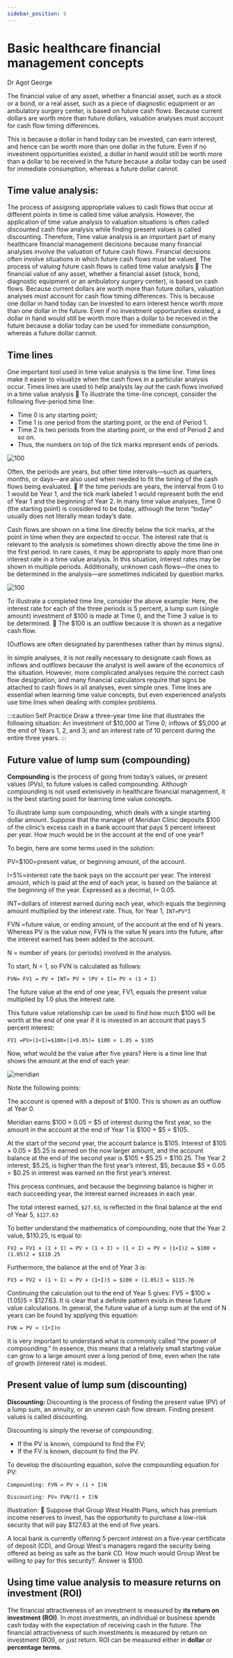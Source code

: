 ```yaml
---
sidebar_position: 6
---
```


# Basic healthcare financial management concepts

Dr Agot George

The financial value of any asset, whether a financial asset, such as a stock or a bond, or a real asset, such as a piece of diagnostic equipment or an ambulatory surgery center, is based on future cash flows. Because current dollars are worth more than future dollars, valuation analyses must account for cash flow timing differences.

This is because a dollar in hand today can be invested, can earn interest, and hence can be worth more than one dollar in the future. Even if no investment opportunities existed, a dollar in hand would still be worth more than a dollar to be received in the future because a dollar today can be used for immediate consumption, whereas a future dollar cannot.

## Time value analysis:

The process of assigning appropriate values to cash flows that occur at different points in time is called time value analysis. However, the application of time value analysis to valuation situations is often called discounted cash flow analysis while finding present values is called discounting. Therefore, Time value analysis is an important part of many healthcare financial management decisions because many financial analyses involve the valuation of future cash flows. Financial decisions often involve situations in which future cash flows must be valued. The process of valuing future cash flows is called time value analysis  The financial value of any asset, whether a financial asset (stock, bond, diagnostic equipment or an ambulatory surgery center), is based on cash flows. Because current dollars are worth more than future dollars, valuation analyses must account for cash flow timing differences. This is because one dollar in hand today can be invested to earn interest hence worth more than one dollar in the future. Even if no investment opportunities existed, a dollar in hand would still be worth more than a dollar to be received in the future
because a dollar today can be used for immediate consumption, whereas a future dollar cannot.

## Time lines

One important tool used in time value analysis is the time line. Time lines make it easier to visualize when the cash flows in a particular analysis occur. Times lines are used to help analysts lay out the cash flows involved in a time value analysis  To illustrate the time-line concept, consider the following five-period time line:

- Time 0 is any starting point;
- Time 1 is one period from the starting point, or the end of Period 1.
- Time 2 is two periods from the starting point, or the end of Period 2 and so on.
- Thus, the numbers on top of the tick marks represent ends of periods.

<div style={{ display: 'flex', justifyContent: 'center' }}>
  <img src="https://i.imgur.com/slAyL6f.png" alt="100" />
</div>

Often, the periods are years, but other time intervals—such as quarters, months, or days—are also used when needed to fit the timing of the cash flows being evaluated.  If the time periods are years, the interval from 0 to 1 would be Year 1, and the tick mark labeled 1 would represent both the end of Year 1 and the beginning of Year 2. In many time value analyses, Time 0 (the starting point) is considered to be today, although the term “today” usually does not literally mean today’s date.

Cash flows are shown on a time line directly below the tick marks, at the point in time when they are expected to occur. The interest rate that is relevant to the analysis is sometimes shown directly above the time line in the first period. In rare cases, it may be appropriate to apply more than one interest rate in a time value analysis. In this situation, interest rates may be shown in multiple periods. Additionally, unknown cash flows—the ones to be determined in the analysis—are sometimes indicated by question marks.

<div style={{ display: 'flex', justifyContent: 'center' }}>
  <img src="https://i.imgur.com/se8d7uc.png" alt="100" />
</div>

To illustrate a completed time line, consider the above example: Here,
the interest rate for each of the three periods is 5 percent, a lump sum
(single amount) investment of $100 is made at Time 0, and the Time 3 value
is to be determined.  The $100 is an outflow because it is shown as a
negative cash flow.

(Outflows are often designated by parentheses rather than by minus signs).

In simple analyses, it is not really necessary to designate cash flows as inflows and outflows because the analyst is well aware of the economics of the situation. However, more complicated analyses require the correct cash flow designation, and many financial calculators require that signs be attached to cash flows in all analyses, even simple ones. Time lines are essential when learning time value concepts, but even experienced analysts use time lines when dealing with complex problems.

:::caution Self Practice
Draw a three-year time line that illustrates the following situation: An investment of $10,000 at Time 0; inflows of $5,000 at the end of Years 1, 2, and 3; and an interest rate of 10 percent during the entire three years.
:::

## Future value of lump sum (compounding)

**Compounding** is the process of going from today’s values, or present values (PVs), to future values is called compounding. Although compounding is not used extensively in healthcare financial management, it is the best starting point for learning time value concepts.

To illustrate lump sum compounding, which deals with a single starting dollar amount. Suppose that the manager of Meridian Clinic deposits $100 of the clinic’s excess cash in a bank account that pays 5 percent interest per year. How much would be in the account at the end of one year?

To begin, here are some terms used in the solution:

PV=$100=present value, or beginning amount, of the account.

I=5%=interest rate the bank pays on the account per year. The interest amount, which is paid at the end of each year, is based on the balance at the beginning of the year. Expressed as a decimal, I= 0.05.

INT=dollars of interest earned during each year, which equals the beginning amount multiplied by the interest rate. Thus, for Year 1, `INT=PV*I`

FVN =future value, or ending amount, of the account at the end of N years. Whereas PV is the value now, FVN is the value N years into the future, after the interest earned has been added to the account.

N = number of years (or periods) involved in the analysis.

To start, N = 1, so FVN is calculated as follows:

`FVN= FV1 = PV + INT= PV + (PV × I)= PV × (1 + I)`

The future value at the end of one year, FV1, equals the present value multiplied by 1.0 plus the interest rate.

This future value relationship can be used to find how much $100 will be worth at the end of one year if it is invested in an account that pays 5 percent interest:

`FV1 =PV×(1+I)=$100×(1+0.05)= $100 × 1.05 = $105`

Now, what would be the value after five years? Here is a time line that shows the amount at the end of each year:

<div style={{ display: 'flex', justifyContent: 'center' }}>
  <img src="https://i.imgur.com/7FCib92.png" alt="meridian" />
</div>

Note the following points:

The account is opened with a deposit of $100. This is shown as an outflow at Year 0.

Meridian earns $100 × 0.05 = $5 of interest during the first year, so the amount in the account at the end of Year 1 is $100 + $5 = $105.

At the start of the second year, the account balance is $105. Interest of $105 × 0.05 = $5.25 is earned on the now larger amount, and the account balance at the end of the second year is $105 + $5.25 = $110.25. The Year 2 interest, $5.25, is higher than the first year’s interest, $5, because $5 × 0.05 = $0.25 in interest was earned on the first year’s interest.

This process continues, and because the beginning balance is higher in each succeeding year, the interest earned increases in each year.

The total interest earned, `$27.63`, is reflected in the final balance at the end of Year 5, `$127.63`

To better understand the mathematics of compounding, note that the Year 2 value, $110.25, is equal to:

`FV2 = FV1 × (1 + I) = PV × (1 + I) × (1 + I) = PV × (1+I)2 = $100 × (1.05)2 = $110.25`

Furthermore, the balance at the end of Year 3 is:

`FV3 = FV2 × (1 + I) = PV × (1+I)3 = $100 × (1.05)3 = $115.76`

Continuing the calculation out to the end of Year 5 gives: FV5 = $100 × (1.05)5 = $127.63. It is clear that a definite pattern exists in these future value calculations. In general, the future value of a lump sum at the end of N years can be found by applying this equation:

`FVN = PV × (1+I)n`

It is very important to understand what is commonly called “the power of compounding.” In essence, this means that a relatively small starting value can grow to a large amount over a long period of time, even when the rate of growth (interest rate) is modest.

## Present value of lump sum (discounting)

**Discounting:** Discounting is the process of finding the present value (PV) of a lump sum, an annuity, or an uneven cash flow stream. Finding present values is called discounting.

Discounting is simply the reverse of compounding:

- If the PV is known, compound to find the FV;
- If the FV is known, discount to find the PV.

To develop the discounting equation, solve the compounding equation for PV:

`Compounding: FVN = PV × (1 + I)N`

`Discounting: PV= FVN/(1 + I)N`

Illustration:  Suppose that Group West Health Plans, which has premium income reserves to invest, has the opportunity to purchase a low-risk security that will pay $127.63 at the end of five years.

A local bank is currently offering 5 percent interest on a five-year certificate of deposit (CD), and Group West's managers regard the security being offered as being as safe as the bank CD. How much would Group West be willing to pay for this security?. Answer is $100.

## Using time value analysis to measure returns on investment (ROI)

The financial attractiveness of an investment is measured by **its return on investment (ROI)**. In most investments, an individual or business spends cash today with the expectation of receiving cash in the future. The financial attractiveness of such investments is measured by return on investment (ROI), or just return. ROI can be measured either in **dollar** or **percentage terms**.

